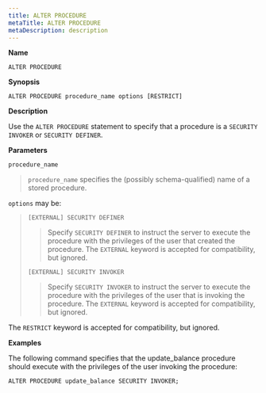 ```yaml
---
title: ALTER PROCEDURE
metaTitle: ALTER PROCEDURE
metaDescription: description
---
```


**Name**

`ALTER PROCEDURE`

**Synopsis**

``` text
ALTER PROCEDURE procedure_name options [RESTRICT]
```

**Description**

Use the `ALTER PROCEDURE` statement to specify that a procedure is a
`SECURITY INVOKER` or `SECURITY DEFINER`.

**Parameters**

`procedure_name`

> `procedure_name` specifies the (possibly schema-qualified) name of a
> stored procedure.

`options` may be:

> `[EXTERNAL] SECURITY DEFINER`
> 
> > Specify `SECURITY DEFINER` to instruct the server to execute the
> > procedure with the privileges of the user that created the
> > procedure. The `EXTERNAL` keyword is accepted for compatibility, but
> > ignored.
> 
> `[EXTERNAL] SECURITY INVOKER`
> 
> > Specify `SECURITY INVOKER` to instruct the server to execute the
> > procedure with the privileges of the user that is invoking the
> > procedure. The `EXTERNAL` keyword is accepted for compatibility, but
> > ignored.

The `RESTRICT` keyword is accepted for compatibility, but ignored.

**Examples**

The following command specifies that the update_balance procedure
should execute with the privileges of the user invoking the procedure:

``` text
ALTER PROCEDURE update_balance SECURITY INVOKER;
```

